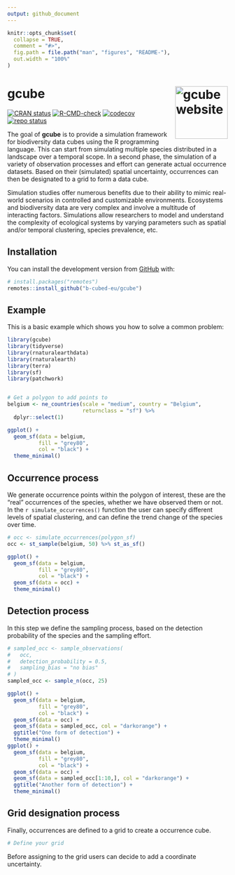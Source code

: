 ```yaml
---
output: github_document
---
```


<!-- README.md is generated from README.Rmd. Please edit that file -->

```r
knitr::opts_chunk$set(
  collapse = TRUE,
  comment = "#>",
  fig.path = file.path("man", "figures", "README-"),
  out.width = "100%"
)
```

# gcube <a href="https://b-cubed-eu.github.io/gcube/"><img src="man/figures/logo.png" alt="gcube website" align="right" height="120"/></a>

<!-- badges: start -->

[![CRAN status](https://www.r-pkg.org/badges/version/gcube)](https://CRAN.R-project.org/package=gcube) [![R-CMD-check](https://github.com/b-cubed-eu/gcube/actions/workflows/R-CMD-check.yaml/badge.svg)](https://github.com/b-cubed-eu/gcube/actions/workflows/R-CMD-check.yaml) [![codecov](https://codecov.io/gh/b-cubed-eu/gcube/branch/main/graph/badge.svg)](https://app.codecov.io/gh/b-cubed-eu/gcube/) [![repo status](https://www.repostatus.org/badges/latest/concept.svg)](https://www.repostatus.org/#concept)

<!-- badges: end -->

The goal of **gcube** is to provide a simulation framework for biodiversity data cubes using the R programming language. This can start from simulating multiple species distributed in a landscape over a temporal scope. In a second phase, the simulation of a variety of observation processes and effort can generate actual occurrence datasets. Based on their (simulated) spatial uncertainty, occurrences can then be designated to a grid to form a data cube.

Simulation studies offer numerous benefits due to their ability to mimic real-world scenarios in controlled and customizable environments. Ecosystems and biodiversity data are very complex and involve a multitude of interacting factors. Simulations allow researchers to model and understand the complexity of ecological systems by varying parameters such as spatial and/or temporal clustering, species prevalence, etc.

## Installation

You can install the development version from [GitHub](https://github.com/) with:

``` r
# install.packages("remotes")
remotes::install_github("b-cubed-eu/gcube")
```

## Example

This is a basic example which shows you how to solve a common problem:

```r
library(gcube)
library(tidyverse)
library(rnaturalearthdata)
library(rnaturalearth)
library(terra)
library(sf)
library(patchwork)


# Get a polygon to add points to
belgium <- ne_countries(scale = "medium", country = "Belgium",
                        returnclass = "sf") %>% 
  dplyr::select(1) 

ggplot() + 
  geom_sf(data = belgium, 
          fill = "grey80",
          col = "black") +
  theme_minimal()
```

## Occurrence process
We generate occurrence points within the polygon of interest, these are the "real" occurrences of the species, whether we have observed them or not. 
In the `r simulate_occurrences()` function the user can specify different levels of spatial clustering, and can define the trend change of the species over time.

```r
# occ <- simulate_occurrences(polygon_sf)
occ <- st_sample(belgium, 50) %>% st_as_sf()

ggplot() + 
  geom_sf(data = belgium, 
          fill = "grey80",
          col = "black") +
  geom_sf(data = occ) +
  theme_minimal()
```

## Detection process
In this step we define the sampling process, based on the detection probability of the species and the sampling effort.
```r
# sampled_occ <- sample_observations(
#   occ,
#   detection_probability = 0.5,
#   sampling_bias = "no bias"
# )
sampled_occ <- sample_n(occ, 25)

ggplot() + 
  geom_sf(data = belgium, 
          fill = "grey80",
          col = "black") +
  geom_sf(data = occ) +
  geom_sf(data = sampled_occ, col = "darkorange") +
  ggtitle("One form of detection") +
  theme_minimal()
ggplot() + 
  geom_sf(data = belgium, 
          fill = "grey80",
          col = "black") +
  geom_sf(data = occ) +
  geom_sf(data = sampled_occ[1:10,], col = "darkorange") +
  ggtitle("Another form of detection") +
  theme_minimal()

```

## Grid designation process
Finally, occurrences are defined to a grid to create a occurrence cube.
```r
# Define your grid

```

Before assigning to the grid users can decide to add a coordinate uncertainty. 
